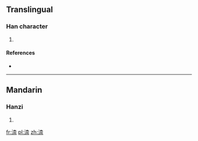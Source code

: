 ==Translingual==

===Han character===
{{Han char|rn=85|rad=水|as=09|sn=12|four=34191|canj=EDMF}}

# {{defn|Han|sort=水09}}

====References====
* {{Han ref|kx=0636.020|dkj=17802|dj=1043.100|hdz=31670.020|uh=6E3F|ud=28223|bh=D9F2|bd=55794}}

----

==Mandarin==

===Hanzi===
{{cmn-hanzi|pin=[[bá]] ([[ba2]]), [[nài]] ([[nai4]])|wg=pa<sup>2</sup>, nai<sup>4</sup>}}

# {{defn|lang=cmn|sort=水09}}

[[fr:渿]]
[[pl:渿]]
[[zh:渿]]